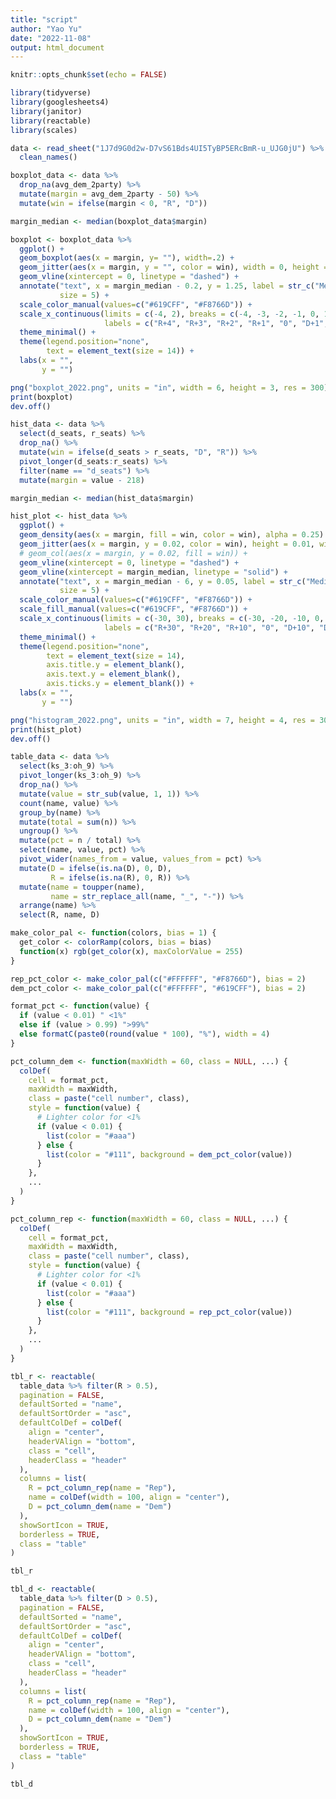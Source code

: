 ```yaml
---
title: "script"
author: "Yao Yu"
date: "2022-11-08"
output: html_document
---
```


```r
knitr::opts_chunk$set(echo = FALSE)

library(tidyverse)
library(googlesheets4)
library(janitor)
library(reactable)
library(scales)

data <- read_sheet("1J7d9G0d2w-D7vS61Bds4UI5TyBP5ERcBmR-u_UJG0jU") %>% 
  clean_names()
```

```r
boxplot_data <- data %>% 
  drop_na(avg_dem_2party) %>% 
  mutate(margin = avg_dem_2party - 50) %>% 
  mutate(win = ifelse(margin < 0, "R", "D"))

margin_median <- median(boxplot_data$margin)

boxplot <- boxplot_data %>% 
  ggplot() +
  geom_boxplot(aes(x = margin, y= ""), width=.2) +
  geom_jitter(aes(x = margin, y = "", color = win), width = 0, height = 0.05) +
  geom_vline(xintercept = 0, linetype = "dashed") +
  annotate("text", x = margin_median - 0.2, y = 1.25, label = str_c("Median: R+", abs(margin_median)),
           size = 5) + 
  scale_color_manual(values=c("#619CFF", "#F8766D")) +
  scale_x_continuous(limits = c(-4, 2), breaks = c(-4, -3, -2, -1, 0, 1, 2),
                     labels = c("R+4", "R+3", "R+2", "R+1", "0", "D+1", "D+2")) +
  theme_minimal() +
  theme(legend.position="none",
        text = element_text(size = 14)) +
  labs(x = "", 
       y = "")

png("boxplot_2022.png", units = "in", width = 6, height = 3, res = 300)
print(boxplot)
dev.off()
```

```r
hist_data <- data %>% 
  select(d_seats, r_seats) %>% 
  drop_na() %>% 
  mutate(win = ifelse(d_seats > r_seats, "D", "R")) %>% 
  pivot_longer(d_seats:r_seats) %>% 
  filter(name == "d_seats") %>% 
  mutate(margin = value - 218)

margin_median <- median(hist_data$margin)

hist_plot <- hist_data %>% 
  ggplot() +
  geom_density(aes(x = margin, fill = win, color = win), alpha = 0.25) +
  geom_jitter(aes(x = margin, y = 0.02, color = win), height = 0.01, width = 0) +
  # geom_col(aes(x = margin, y = 0.02, fill = win)) +
  geom_vline(xintercept = 0, linetype = "dashed") +
  geom_vline(xintercept = margin_median, linetype = "solid") +
  annotate("text", x = margin_median - 6, y = 0.05, label = str_c("Median: R+", abs(margin_median)),
           size = 5) + 
  scale_color_manual(values=c("#619CFF", "#F8766D")) +
  scale_fill_manual(values=c("#619CFF", "#F8766D")) +
  scale_x_continuous(limits = c(-30, 30), breaks = c(-30, -20, -10, 0, 10, 20, 30),
                     labels = c("R+30", "R+20", "R+10", "0", "D+10", "D+20", "D+30")) +
  theme_minimal() +
  theme(legend.position="none",
        text = element_text(size = 14),
        axis.title.y = element_blank(),
        axis.text.y = element_blank(),
        axis.ticks.y = element_blank()) +
  labs(x = "",
       y = "")

png("histogram_2022.png", units = "in", width = 7, height = 4, res = 300)
print(hist_plot)
dev.off()
```

```r
table_data <- data %>% 
  select(ks_3:oh_9) %>% 
  pivot_longer(ks_3:oh_9) %>% 
  drop_na() %>% 
  mutate(value = str_sub(value, 1, 1)) %>% 
  count(name, value) %>% 
  group_by(name) %>% 
  mutate(total = sum(n)) %>% 
  ungroup() %>% 
  mutate(pct = n / total) %>% 
  select(name, value, pct) %>% 
  pivot_wider(names_from = value, values_from = pct) %>% 
  mutate(D = ifelse(is.na(D), 0, D),
         R = ifelse(is.na(R), 0, R)) %>% 
  mutate(name = toupper(name),
         name = str_replace_all(name, "_", "-")) %>% 
  arrange(name) %>% 
  select(R, name, D)

make_color_pal <- function(colors, bias = 1) {
  get_color <- colorRamp(colors, bias = bias)
  function(x) rgb(get_color(x), maxColorValue = 255)
}

rep_pct_color <- make_color_pal(c("#FFFFFF", "#F8766D"), bias = 2)
dem_pct_color <- make_color_pal(c("#FFFFFF", "#619CFF"), bias = 2)

format_pct <- function(value) {
  if (value < 0.01) " <1%"
  else if (value > 0.99) ">99%"
  else formatC(paste0(round(value * 100), "%"), width = 4)
}

pct_column_dem <- function(maxWidth = 60, class = NULL, ...) {
  colDef(
    cell = format_pct,
    maxWidth = maxWidth,
    class = paste("cell number", class),
    style = function(value) {
      # Lighter color for <1%
      if (value < 0.01) {
        list(color = "#aaa")
      } else {
        list(color = "#111", background = dem_pct_color(value))
      }
    },
    ...
  )
}

pct_column_rep <- function(maxWidth = 60, class = NULL, ...) {
  colDef(
    cell = format_pct,
    maxWidth = maxWidth,
    class = paste("cell number", class),
    style = function(value) {
      # Lighter color for <1%
      if (value < 0.01) {
        list(color = "#aaa")
      } else {
        list(color = "#111", background = rep_pct_color(value))
      }
    },
    ...
  )
}

tbl_r <- reactable(
  table_data %>% filter(R > 0.5),
  pagination = FALSE,
  defaultSorted = "name",
  defaultSortOrder = "asc",
  defaultColDef = colDef(
    align = "center",
    headerVAlign = "bottom",
    class = "cell",
    headerClass = "header"
  ),
  columns = list(
    R = pct_column_rep(name = "Rep"),
    name = colDef(width = 100, align = "center"),
    D = pct_column_dem(name = "Dem")
  ),
  showSortIcon = TRUE,
  borderless = TRUE,
  class = "table"
)

tbl_r

tbl_d <- reactable(
  table_data %>% filter(D > 0.5),
  pagination = FALSE,
  defaultSorted = "name",
  defaultSortOrder = "asc",
  defaultColDef = colDef(
    align = "center",
    headerVAlign = "bottom",
    class = "cell",
    headerClass = "header"
  ),
  columns = list(
    R = pct_column_rep(name = "Rep"),
    name = colDef(width = 100, align = "center"),
    D = pct_column_dem(name = "Dem")
  ),
  showSortIcon = TRUE,
  borderless = TRUE,
  class = "table"
)

tbl_d
```

